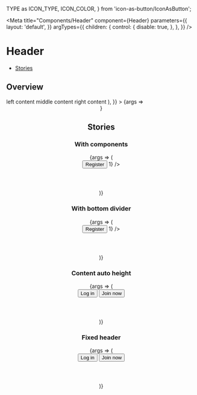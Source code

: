 
  TYPE as ICON_TYPE,
  ICON_COLOR,
} from 'icon-as-button/IconAsButton';

<Meta
  title="Components/Header"
  component={Header}
  parameters={{
    layout: 'default',
  }}
  argTypes={{
    children: {
      control: {
        disable: true,
      },
    },
  }}
/>

# Header

- [Stories](#stories)

## Overview

<Canvas>
  <Story
    name="Default"
    args={{
      children: (
        <HeaderContainer>
          <HeaderContent>
            <HeaderLeft>left content</HeaderLeft>
            <HeaderMiddle>middle content</HeaderMiddle>
            <HeaderRight>right content</HeaderRight>
          </HeaderContent>
        </HeaderContainer>
      ),
    }}
  >
    {args => <Header {...args} />}
  </Story>
</Canvas>

<ArgsTable story="Default" />

## Stories

### With components

<Canvas>
  <Story name="WithComponents">
    {args => (
      <div className="sg-story-variant-dark-box">
        <Header {...args}>
          <HeaderContainer>
            <HeaderContent>
              <HeaderLeft>
                <HomeButton />
              </HeaderLeft>
              <HeaderMiddle>
                <Search
                  placeholder="Find all the answers..."
                  fullWidth
                  withRoundButton
                />
              </HeaderMiddle>
              <RWDHelper hide={RWD_TYPE.SMALL_ONLY}>
                <div>
                  <HeaderRight>
                    <Button type="solid" size="small">
                      Register
                    </Button>
                    <IconAsButton
                      type={ICON_TYPE.MESSAGES}
                      transparent
                      color={ICON_COLOR['icon-black']}
                      overlay={<Counter size="small">1</Counter>}
                    />
                    <IconAsButton transparent>
                      <Avatar size={AVATAR_SIZE.SMALL} />
                    </IconAsButton>
                  </HeaderRight>
                </div>
              </RWDHelper>
              <RWDHelper hide={RWD_TYPE.MEDIUM_UP}>
                <div>
                  <HeaderRight>
                    <IconAsButton
                      type={ICON_TYPE.MENU}
                      color={ICON_COLOR['icon-black']}
                    />
                  </HeaderRight>
                </div>
              </RWDHelper>
            </HeaderContent>
          </HeaderContainer>
        </Header>
      </div>
    )}
  </Story>
</Canvas>

### With bottom divider

<Canvas>
  <Story name="WithBottomDivider" args={{withDivider: true}}>
    {args => (
      <Header {...args}>
        <HeaderContainer>
          <HeaderContent>
            <HeaderLeft>
              <HomeButton />
            </HeaderLeft>
            <HeaderMiddle>
              <Search
                placeholder="Find all the answers..."
                fullWidth
                withRoundButton
              />
            </HeaderMiddle>
            <RWDHelper hide={RWD_TYPE.SMALL_ONLY}>
              <div>
                <HeaderRight>
                  <Button type="solid" size="small">
                    Register
                  </Button>
                  <IconAsButton
                    type={ICON_TYPE.MESSAGES}
                    transparent
                    color={ICON_COLOR['icon-black']}
                    overlay={<Counter size="small">1</Counter>}
                  />
                  <IconAsButton transparent>
                    <Avatar size={AVATAR_SIZE.SMALL} />
                  </IconAsButton>
                </HeaderRight>
              </div>
            </RWDHelper>
            <RWDHelper hide={RWD_TYPE.MEDIUM_UP}>
              <div>
                <HeaderRight>
                  <IconAsButton
                    type={ICON_TYPE.MENU}
                    color={ICON_COLOR['icon-black']}
                  />
                </HeaderRight>
              </div>
            </RWDHelper>
          </HeaderContent>
        </HeaderContainer>
      </Header>
    )}
  </Story>
</Canvas>

### Content auto height

<Canvas>
  <Story name="ContentAutoHeight">
    {args => (
      <div className="sg-story-variant-dark-box">
        <Header {...args}>
          <HeaderContainer>
            <HeaderContent autoHeight>
              <HeaderLeft>
                <HomeButton />
              </HeaderLeft>
              <HeaderMiddle>
                <Search placeholder="Find all the answers..." fullWidth />
              </HeaderMiddle>
              <RWDHelper hide={RWD_TYPE.SMALL_ONLY}>
                <div>
                  <HeaderRight>
                    <ActionList>
                      <ActionListHole>
                        <Button type="solid-inverted" size="small">
                          Log in
                        </Button>
                      </ActionListHole>
                      <ActionListHole>
                        <Button type="solid" size="small">
                          Join now
                        </Button>
                      </ActionListHole>
                    </ActionList>
                  </HeaderRight>
                </div>
              </RWDHelper>
              <RWDHelper hide={RWD_TYPE.MEDIUM_UP}>
                <div>
                  <HeaderRight>
                    <IconAsButton
                      type={ICON_TYPE.MENU}
                      color={ICON_COLOR['icon-black']}
                    />
                  </HeaderRight>
                </div>
              </RWDHelper>
            </HeaderContent>
          </HeaderContainer>
        </Header>
      </div>
    )}
  </Story>
</Canvas>

### Fixed header

<Canvas>
  <Story
    name="FixedHeader"
    args={{fixed: true}}
    parameters={{
      docs: {
        inlineStories: false,
      },
    }}
    height="400px"
  >
    {args => (
      <div
        style={{
          height: '2000px',
          background:
            'linear-gradient(0deg, rgba(2,0,36,1) 0%, rgba(121,95,9,1) 35%, rgba(0,212,255,1) 100%)',
        }}
      >
        <Header {...args}>
          <HeaderContainer>
            <HeaderContent>
              <HeaderLeft>
                <HomeButton />
              </HeaderLeft>
              <HeaderMiddle>
                <Search placeholder="Find all the answers..." fullWidth />
              </HeaderMiddle>
              <RWDHelper hide={RWD_TYPE.SMALL_ONLY}>
                <div>
                  <HeaderRight>
                    <ActionList>
                      <ActionListHole>
                        <Button type="solid-inverted" size="small">
                          Log in
                        </Button>
                      </ActionListHole>
                      <ActionListHole>
                        <Button type="solid" size="small">
                          Join now
                        </Button>
                      </ActionListHole>
                    </ActionList>
                  </HeaderRight>
                </div>
              </RWDHelper>
              <RWDHelper hide={RWD_TYPE.MEDIUM_UP}>
                <div>
                  <HeaderRight>
                    <IconAsButton
                      type={ICON_TYPE.MENU}
                      color={ICON_COLOR['icon-black']}
                    />
                  </HeaderRight>
                </div>
              </RWDHelper>
            </HeaderContent>
          </HeaderContainer>
        </Header>
      </div>
    )}
  </Story>
</Canvas>
